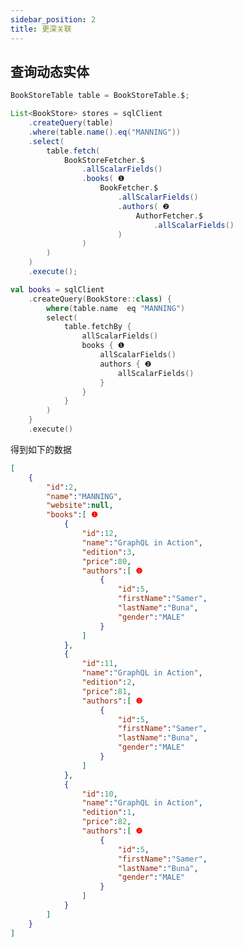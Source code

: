 ```yaml
---
sidebar_position: 2
title: 更深关联
---
```


## 查询动态实体

<Tabs groupId="language">
<TabItem value="java" label="Java">

```java
BookStoreTable table = BookStoreTable.$;

List<BookStore> stores = sqlClient
    .createQuery(table)
    .where(table.name().eq("MANNING"))
    .select(
        table.fetch(
            BookStoreFetcher.$
                .allScalarFields()
                .books( ❶
                    BookFetcher.$
                        .allScalarFields()
                        .authors( ❷
                            AuthorFetcher.$
                                .allScalarFields()
                        )
                )
        )
    )
    .execute();
```

</TabItem>
<TabItem value="kotlin" label="Kotlin">

```kotlin
val books = sqlClient
    .createQuery(BookStore::class) {
        where(table.name  eq "MANNING")
        select(
            table.fetchBy {
                allScalarFields()
                books { ❶
                    allScalarFields()
                    authors { ❷
                        allScalarFields()
                    }
                }
            }
        )
    }
    .execute()
```

</TabItem>
</Tabs>

得到如下的数据

```json
[
    {
        "id":2,
        "name":"MANNING",
        "website":null,
        "books":[ ❶
            {
                "id":12,
                "name":"GraphQL in Action",
                "edition":3,
                "price":80,
                "authors":[ ❷
                    {
                        "id":5,
                        "firstName":"Samer",
                        "lastName":"Buna",
                        "gender":"MALE"
                    }
                ]
            },
            {
                "id":11,
                "name":"GraphQL in Action",
                "edition":2,
                "price":81,
                "authors":[ ❷
                    {
                        "id":5,
                        "firstName":"Samer",
                        "lastName":"Buna",
                        "gender":"MALE"
                    }
                ]
            },
            {
                "id":10,
                "name":"GraphQL in Action",
                "edition":1,
                "price":82,
                "authors":[ ❷
                    {
                        "id":5,
                        "firstName":"Samer",
                        "lastName":"Buna",
                        "gender":"MALE"
                    }
                ]
            }
        ]
    }
]
```